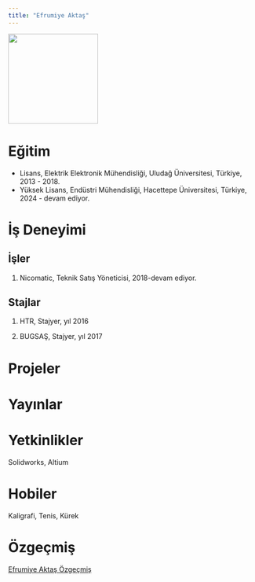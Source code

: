 ```yaml
---
title: "Efrumiye Aktaş"
---
```


![](takim/images/ea.jpg){fig-align="center" width="183"}

# Eğitim

-   Lisans, Elektrik Elektronik Mühendisliği, Uludağ Üniversitesi, Türkiye, 2013 - 2018.
-   Yüksek Lisans, Endüstri Mühendisliği, Hacettepe Üniversitesi, Türkiye, 2024 - devam ediyor.

# İş Deneyimi

## İşler

1.  Nicomatic, Teknik Satış Yöneticisi, 2018-devam ediyor.

## Stajlar

1.  HTR, Stajyer, yıl 2016

2.  BUGSAŞ, Stajyer, yıl 2017

# Projeler

# Yayınlar

# Yetkinlikler

Solidworks, Altium

# Hobiler

Kaligrafi, Tenis, Kürek

# Özgeçmiş

[Efrumiye Aktaş Özgeçmiş](takim/cv/Efrumiye%20Aktas_CV.pdf)
